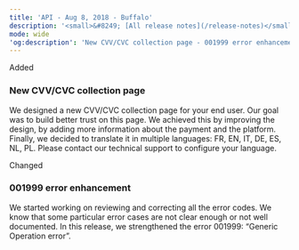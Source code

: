 ```yaml
---
title: 'API - Aug 8, 2018 - Buffalo'  
description: '<small>&#8249; [All release notes](/release-notes)</small>'  
mode: wide  
'og:description': 'New CVV/CVC collection page - 001999 error enhancement'  
---
```

  
  <div class="pill pill-green">Added</div> 
  
### New CVV/CVC collection page  

We designed a new CVV/CVC collection page for your end user. Our goal was to build better trust on this page. We achieved this by improving the design, by adding more information about the payment and the platform. Finally, we decided to translate it in multiple languages: FR, EN, IT, DE, ES, NL, PL. Please contact our technical support to configure your language.  
  <div class="pill pill-orange">Changed</div> 
  
### 001999 error enhancement  

We started working on reviewing and correcting all the error codes. We know that some particular error cases are not clear enough or not well documented. In this release, we strengthened the error 001999: “Generic Operation error”.